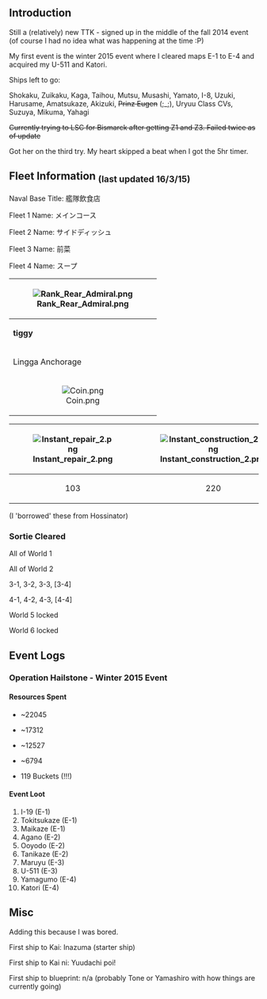 == Introduction ==
Still a (relatively) new TTK - signed up in the middle of the fall 2014 event (of course I had no idea what was happening at the time :P)

My first event is the winter 2015 event where I cleared maps E-1 to E-4 and acquired my U-511 and Katori.

Ships left to go:

Shokaku, Zuikaku, Kaga, Taihou, Mutsu, Musashi, Yamato, I-8, Uzuki, Harusame, Amatsukaze, Akizuki, <s>Prinz Eugen</s> (;_;), Uryuu Class CVs, Suzuya, Mikuma, Yahagi

<s>Currently trying to LSC for Bismarck after getting Z1 and Z3. Failed twice as of update</s>

Got her on the third try. My heart skipped a beat when I got the 5hr timer.
==Fleet Information <sub>(last updated 16/3/15)</sub>==
Naval Base Title: 艦隊飲食店

Fleet 1 Name: メインコース

Fleet 2 Name: サイドディッシュ

Fleet 3 Name: 前菜

Fleet 4 Name: スープ
{| class="wikitable"
! rowspan="4"|[[File:Rank_Rear_Admiral.png]]
|-
! colspan="4"|'''tiggy'''
! colspan="2" |HQ Lv75
|-
! colspan="2" |Lingga Anchorage
| style="text-align:center;"|{{Fuel}}
| style="text-align:center;" |11,201
| style="text-align:center;"|{{Steel}}
| style="text-align:center;" |8,585
|-
| style="text-align:center;"|[[File:Coin.png]]
| style="text-align:center;" |16,590
| style="text-align:center;"|{{Ammo}}
| style="text-align:center;" |2,777
| style="text-align:center;"|{{Bauxite}}
| style="text-align:center;" |12,717
|}
{| class="wikitable"
|-
![[File:Instant repair 2.png]]
![[File:Instant construction 2.png]]
![[File:Development material.png]]
![[File:Improvement Materials.png]]
![[File:Medal.png]]
![[File:Blueprint.png]]
|-
| style="text-align:center;" |103
| style="text-align:center;" |220
| style="text-align:center;" |121
| style="text-align:center;"|11
| style="text-align:center;" |0
| style="text-align:center;" |2
|}
(I 'borrowed' these from Hossinator)

=== Sortie Cleared ===
All of World 1

All of World 2

3-1, 3-2, 3-3, [3-4]

4-1, 4-2, 4-3, [4-4]

World 5 locked

World 6 locked

== Event Logs ==

=== Operation Hailstone - Winter 2015 Event ===

==== Resources Spent ====
* {{Fuel}} ~22045
* {{Ammo}} ~17312
* {{Steel}} ~12527
* {{Bauxite}} ~6794
* 119 Buckets (!!!)

==== Event Loot ====
# I-19 (E-1)
# Tokitsukaze (E-1)
# Maikaze (E-1)
# Agano (E-2)
# Ooyodo (E-2)
# Tanikaze (E-2)
# Maruyu (E-3)
# U-511 (E-3)
# Yamagumo (E-4)
# Katori (E-4)

== Misc ==
Adding this because I was bored.

First ship to Kai: Inazuma (starter ship)

First ship to Kai ni: Yuudachi poi!

First ship to blueprint: n/a (probably Tone or Yamashiro with how things are currently going)